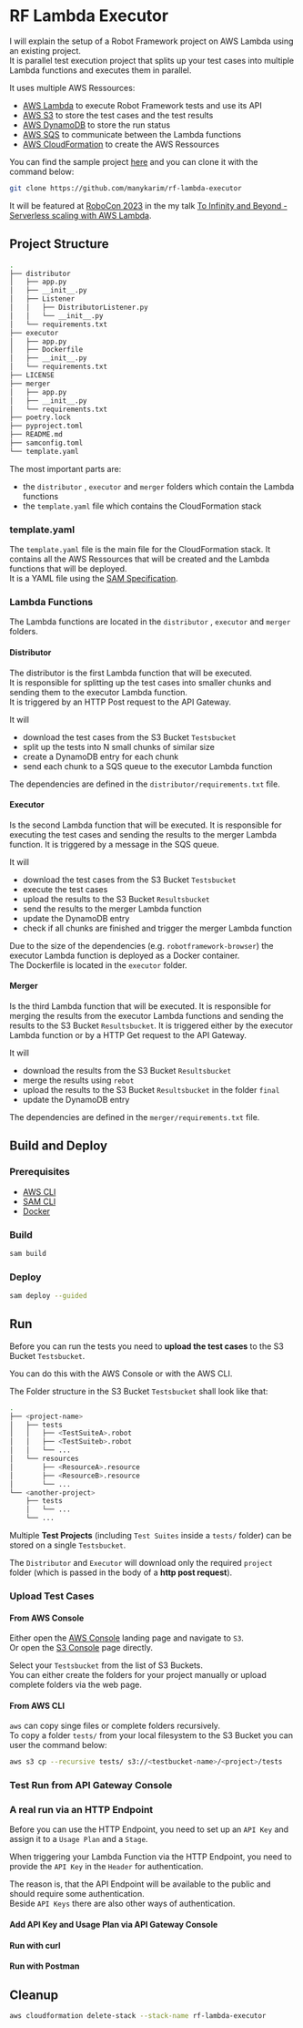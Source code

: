 # RF Lambda Executor

I will explain the setup of a Robot Framework project on AWS Lambda using an existing project.  
It is parallel test execution project that splits up your test cases into multiple Lambda functions and executes them in parallel.

It uses multiple AWS Ressources:

- [AWS Lambda](https://aws.amazon.com/lambda/) to execute Robot Framework tests and use its API
- [AWS S3](https://aws.amazon.com/s3/) to store the test cases and the test results
- [AWS DynamoDB](https://aws.amazon.com/dynamodb/) to store the run status
- [AWS SQS](https://aws.amazon.com/sqs/) to communicate between the Lambda functions
- [AWS CloudFormation](https://aws.amazon.com/cloudformation/) to create the AWS Ressources

You can find the sample project [here](https://github.com/manykarim/rf-lambda-executor) and you can clone it with the command below:  

```bash
git clone https://github.com/manykarim/rf-lambda-executor
```

It will be featured at [RoboCon 2023](https://robocon.io/) in the my talk [To Infinity and Beyond - Serverless scaling with AWS Lambda](https://robocon.io/#to-infinity-and-beyond---serverless-scaling-with-aws-lambda).

## Project Structure

```bash	
.
├── distributor
│   ├── app.py
│   ├── __init__.py
│   ├── Listener
│   │   ├── DistributorListener.py
│   │   └── __init__.py
│   └── requirements.txt
├── executor
│   ├── app.py
│   ├── Dockerfile
│   ├── __init__.py
│   └── requirements.txt
├── LICENSE
├── merger
│   ├── app.py
│   ├── __init__.py
│   └── requirements.txt
├── poetry.lock
├── pyproject.toml
├── README.md
├── samconfig.toml
└── template.yaml
```

The most important parts are:

- the `distributor` , `executor` and `merger` folders which contain the Lambda functions
- the `template.yaml` file which contains the CloudFormation stack

### template.yaml

The `template.yaml` file is the main file for the CloudFormation stack. It contains all the AWS Ressources that will be created and the Lambda functions that will be deployed.  
It is a YAML file using the [SAM Specification](https://docs.aws.amazon.com/serverless-application-model/latest/developerguide/sam-specification.html).

### Lambda Functions

The Lambda functions are located in the `distributor` , `executor` and `merger` folders.

#### Distributor
The distributor is the first Lambda function that will be executed.  
It is responsible for splitting up the test cases into smaller chunks and sending them to the executor Lambda function.  
It is triggered by an HTTP Post request to the API Gateway.  

It will 

- download the test cases from the S3 Bucket `Testsbucket`
- split up the tests into N small chunks of similar size
- create a DynamoDB entry for each chunk
- send each chunk to a SQS queue to the executor Lambda function

The dependencies are defined in the `distributor/requirements.txt` file.

#### Executor
Is the second Lambda function that will be executed.
It is responsible for executing the test cases and sending the results to the merger Lambda function.
It is triggered by a message in the SQS queue.

It will

- download the test cases from the S3 Bucket `Testsbucket`
- execute the test cases
- upload the results to the S3 Bucket `Resultsbucket`
- send the results to the merger Lambda function
- update the DynamoDB entry
- check if all chunks are finished and trigger the merger Lambda function

Due to the size of the dependencies (e.g. `robotframework-browser`) the executor Lambda function is deployed as a Docker container.  
The Dockerfile is located in the `executor` folder.

#### Merger
Is the third Lambda function that will be executed.
It is responsible for merging the results from the executor Lambda functions and sending the results to the S3 Bucket `Resultsbucket`.
It is triggered either by the executor Lambda function or by a HTTP Get request to the API Gateway.

It will

- download the results from the S3 Bucket `Resultsbucket`
- merge the results using `rebot`
- upload the results to the S3 Bucket `Resultsbucket` in the folder `final`
- update the DynamoDB entry

The dependencies are defined in the `merger/requirements.txt` file.

## Build and Deploy

### Prerequisites

- [AWS CLI](https://aws.amazon.com/cli/)
- [SAM CLI](https://docs.aws.amazon.com/serverless-application-model/latest/developerguide/serverless-sam-cli-install.html)
- [Docker](https://www.docker.com/)

### Build

```bash
sam build
```

### Deploy

```bash
sam deploy --guided
```

## Run

Before you can run the tests you need to **upload the test cases** to the S3 Bucket `Testsbucket`.

You can do this with the AWS Console or with the AWS CLI.

The Folder structure in the S3 Bucket `Testsbucket` shall look like that:

```bash
.
├── <project-name>
│   ├── tests
│   │   ├── <TestSuiteA>.robot
│   │   ├── <TestSuiteb>.robot
│   │   └── ...
│   └── resources
│       ├── <ResourceA>.resource
│       ├── <ResourceB>.resource
│       └── ...
└── <another-project>
    ├── tests
    │   └── ...
    └── ...
```

Multiple **Test Projects** (including `Test Suites` inside a `tests/` folder) can be stored on a single `Testsbucket`.

The `Distributor` and `Executor` will download only the required `project` folder (which is passed in the body of a **http post request**).


### Upload Test Cases

#### From AWS Console

Either open the [AWS Console](https://aws.amazon.com/) landing page and navigate to `S3`.  
Or open the [S3 Console](s3.console.aws.amazon.com) page directly.  

Select your `Testsbucket` from the list of S3 Buckets.  
You can either create the folders for your project manually or upload complete folders via the web page.

#### From AWS CLI
`aws` can copy singe files or complete folders recursively.  
To copy a folder `tests/` from your local filesystem to the S3 Bucket you can user the command below:

```bash
aws s3 cp --recursive tests/ s3://<testbucket-name>/<project>/tests
```

### Test Run from API Gateway Console


### A real run via an HTTP Endpoint

Before you can use the HTTP Endpoint, you need to set up an `API Key` and assign it to a `Usage Plan` and a `Stage`.

When triggering your Lambda Function via the HTTP Endpoint, you need to provide the `API Key` in the `Header` for authentication.

The reason is, that the API Endpoint will be available to the public and should require some authentication.  
Beside `API Keys` there are also other ways of authentication.  

#### Add API Key and Usage Plan via API Gateway Console

#### Run with curl

#### Run with Postman


## Cleanup

```bash
aws cloudformation delete-stack --stack-name rf-lambda-executor
```



